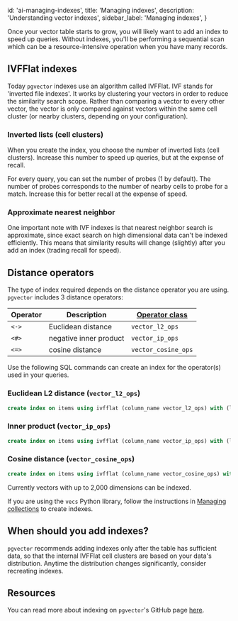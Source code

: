 
  id: 'ai-managing-indexes',
  title: 'Managing indexes',
  description: 'Understanding vector indexes',
  sidebar_label: 'Managing indexes',
}

Once your vector table starts to grow, you will likely want to add an index to speed up queries. Without indexes, you'll be performing a sequential scan which can be a resource-intensive operation when you have many records.

## IVFFlat indexes

Today `pgvector` indexes use an algorithm called IVFFlat. IVF stands for 'inverted file indexes'. It works by clustering your vectors in order to reduce the similarity search scope. Rather than comparing a vector to every other vector, the vector is only compared against vectors within the same cell cluster (or nearby clusters, depending on your configuration).

### Inverted lists (cell clusters)

When you create the index, you choose the number of inverted lists (cell clusters). Increase this number to speed up queries, but at the expense of recall.

For every query, you can set the number of probes (1 by default). The number of probes corresponds to the number of nearby cells to probe for a match. Increase this for better recall at the expense of speed.

### Approximate nearest neighbor

One important note with IVF indexes is that nearest neighbor search is approximate, since exact search on high dimensional data can't be indexed efficiently. This means that similarity results will change (slightly) after you add an index (trading recall for speed).

## Distance operators

The type of index required depends on the distance operator you are using. `pgvector` includes 3 distance operators:

| Operator | Description            | [**Operator class**](https://www.postgresql.org/docs/current/sql-createopclass.html) |
| -------- | ---------------------- | ------------------------------------------------------------------------------------ |
| `<->`    | Euclidean distance     | `vector_l2_ops`                                                                      |
| `<#>`    | negative inner product | `vector_ip_ops`                                                                      |
| `<=>`    | cosine distance        | `vector_cosine_ops`                                                                  |

Use the following SQL commands can create an index for the operator(s) used in your queries.

### Euclidean L2 distance (`vector_l2_ops`)

```sql
create index on items using ivfflat (column_name vector_l2_ops) with (lists = 100);
```

### Inner product (`vector_ip_ops`)

```sql
create index on items using ivfflat (column_name vector_ip_ops) with (lists = 100);
```

### Cosine distance (`vector_cosine_ops`)

```sql
create index on items using ivfflat (column_name vector_cosine_ops) with (lists = 100);
```

Currently vectors with up to 2,000 dimensions can be indexed.

If you are using the `vecs` Python library, follow the instructions in [Managing collections](/docs/guides/ai/managing-collections#create-an-index) to create indexes.

## When should you add indexes?

`pgvector` recommends adding indexes only after the table has sufficient data, so that the internal IVFFlat cell clusters are based on your data's distribution. Anytime the distribution changes significantly, consider recreating indexes.

## Resources

You can read more about indexing on `pgvector`'s GitHub page [here](https://github.com/pgvector/pgvector#indexing).


